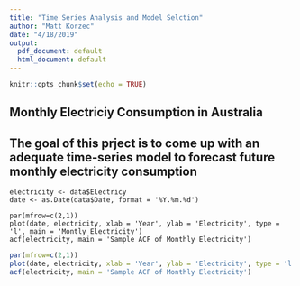 ---
title: "Time Series Analysis and Model Selction"
author: "Matt Korzec"
date: "4/18/2019"
output:
  pdf_document: default
  html_document: default
---

```{r setup, include=FALSE}
knitr::opts_chunk$set(echo = TRUE)
```

## Monthly Electriciy Consumption in Australia

## The goal of this prject is to come up with an adequate time-series model to forecast future monthly electricity consumption


```
electricity <- data$Electricy
date <- as.Date(data$Date, format = '%Y.%m.%d')

par(mfrow=c(2,1))
plot(date, electricity, xlab = 'Year', ylab = 'Electricity', type = 'l', main = 'Montly Electricity')
acf(electricity, main = 'Sample ACF of Monthly Electricity')
```

```{r data, echo=FALSE}
par(mfrow=c(2,1))
plot(date, electricity, xlab = 'Year', ylab = 'Electricity', type = 'l', main = 'Montly Electricity')
acf(electricity, main = 'Sample ACF of Monthly Electricity')
```

